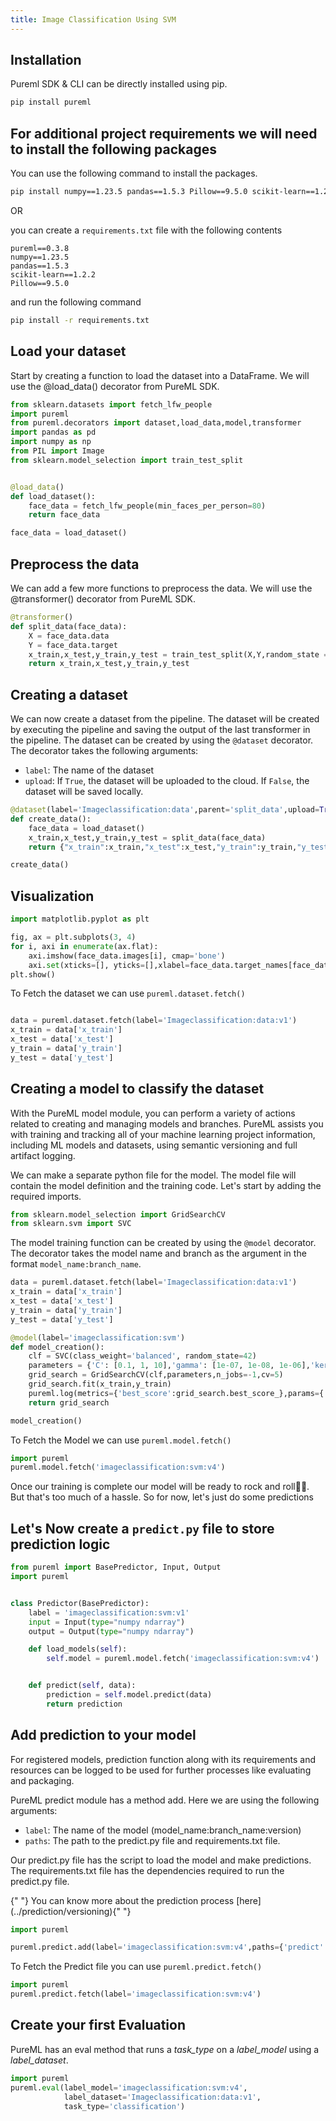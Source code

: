 ```yaml
---
title: Image Classification Using SVM
---
```


## Installation

Pureml SDK & CLI can be directly installed using pip.

```bash
pip install pureml
```

## For additional project requirements we will need to install the following packages

You can use the following command to install the packages.

```bash
pip install numpy==1.23.5 pandas==1.5.3 Pillow==9.5.0 scikit-learn==1.2.2

```

OR

you can create a `requirements.txt` file with the following contents

```properties
pureml==0.3.8
numpy==1.23.5
pandas==1.5.3
scikit-learn==1.2.2
Pillow==9.5.0
```

and run the following command

```bash
pip install -r requirements.txt
```

## Load your dataset

Start by creating a function to load the dataset into a DataFrame. We will use the @load_data() decorator from PureML SDK.

```python
from sklearn.datasets import fetch_lfw_people
import pureml
from pureml.decorators import dataset,load_data,model,transformer
import pandas as pd
import numpy as np
from PIL import Image
from sklearn.model_selection import train_test_split


@load_data()
def load_dataset():
    face_data = fetch_lfw_people(min_faces_per_person=80)
    return face_data

face_data = load_dataset()
```

## Preprocess the data

We can add a few more functions to preprocess the data. We will use the @transformer() decorator from PureML SDK.


```python
@transformer()
def split_data(face_data):
    X = face_data.data
    Y = face_data.target
    x_train,x_test,y_train,y_test = train_test_split(X,Y,random_state = 42)
    return x_train,x_test,y_train,y_test
```

## Creating a dataset

We can now create a dataset from the pipeline. The dataset will be created by executing the pipeline and saving the output of the last transformer in the pipeline. The dataset can be created by using the `@dataset` decorator. The decorator takes the following arguments:

- `label`: The name of the dataset
- `upload`: If `True`, the dataset will be uploaded to the cloud. If `False`, the dataset will be saved locally.

```python
@dataset(label='Imageclassification:data',parent='split_data',upload=True)
def create_data():
    face_data = load_dataset()
    x_train,x_test,y_train,y_test = split_data(face_data)
    return {"x_train":x_train,"x_test":x_test,"y_train":y_train,"y_test":y_test}

create_data()
```

## Visualization 

```python
import matplotlib.pyplot as plt

fig, ax = plt.subplots(3, 4)
for i, axi in enumerate(ax.flat):
    axi.imshow(face_data.images[i], cmap='bone')
    axi.set(xticks=[], yticks=[],xlabel=face_data.target_names[face_data.target[i]])
plt.show()
```
To Fetch the dataset we can use `pureml.dataset.fetch()` 
```python

data = pureml.dataset.fetch(label='Imageclassification:data:v1')
x_train = data['x_train']
x_test = data['x_test']
y_train = data['y_train']
y_test = data['y_test']

```

## Creating a model to classify the dataset

With the PureML model module, you can perform a variety of actions related to creating and managing models and branches.
PureML assists you with training and tracking all of your machine learning project information, including ML models and datasets, using semantic versioning and full artifact logging.

We can make a separate python file for the model. The model file will contain the model definition and the training code.
Let's start by adding the required imports.

```python
from sklearn.model_selection import GridSearchCV
from sklearn.svm import SVC
```

The model training function can be created by using the `@model` decorator. The decorator takes the model name and branch as the argument in the format `model_name:branch_name`.


```python
data = pureml.dataset.fetch(label='Imageclassification:data:v1')
x_train = data['x_train']
x_test = data['x_test']
y_train = data['y_train']
y_test = data['y_test']

@model(label='imageclassification:svm')
def model_creation():
    clf = SVC(class_weight='balanced', random_state=42)
    parameters = {'C': [0.1, 1, 10],'gamma': [1e-07, 1e-08, 1e-06],'kernel' : ['rbf', 'linear'] }
    grid_search = GridSearchCV(clf,parameters,n_jobs=-1,cv=5)
    grid_search.fit(x_train,y_train)
    pureml.log(metrics={'best_score':grid_search.best_score_},params={'parameters':grid_search.best_params_})
    return grid_search

model_creation()
```
To Fetch the Model we can use `pureml.model.fetch()`
```python
import pureml
pureml.model.fetch('imageclassification:svm:v4')
```

Once our training is complete our model will be ready to rock and roll🎸✨. But that's too much of a hassle. So for now, let's just do some predictions

## Let's Now create a `predict.py` file to store  prediction logic

```python
from pureml import BasePredictor, Input, Output
import pureml


class Predictor(BasePredictor):
    label = 'imageclassification:svm:v1'
    input = Input(type="numpy ndarray")
    output = Output(type="numpy ndarray")

    def load_models(self):
        self.model = pureml.model.fetch('imageclassification:svm:v4')


    def predict(self, data):
        prediction = self.model.predict(data)
        return prediction

```

## Add prediction to your model

For registered models, prediction function along with its requirements and resources can be logged to be used for further processes like evaluating and packaging.

PureML predict module has a method add. Here we are using the following arguments:

- `label`: The name of the model (model_name:branch_name:version)
- `paths`: The path to the predict.py file and requirements.txt file.

Our predict.py file has the script to load the model and make predictions. The requirements.txt file has the dependencies required to run the predict.py file.

<Note>
	{" "}
	You can know more about the prediction process [here](../prediction/versioning){" "}
</Note>

```python
import pureml

pureml.predict.add(label='imageclassification:svm:v4',paths={'predict':'predict.py'})
```
To Fetch the Predict file you can use `pureml.predict.fetch()`
```python
import pureml
pureml.predict.fetch(label='imageclassification:svm:v4')
```

## Create your first Evaluation

PureML has an eval method that runs a _task_type_ on a _label_model_ using a _label_dataset_.

```python
import pureml
pureml.eval(label_model='imageclassification:svm:v4',
            label_dataset='Imageclassification:data:v1',
            task_type='classification')
```
